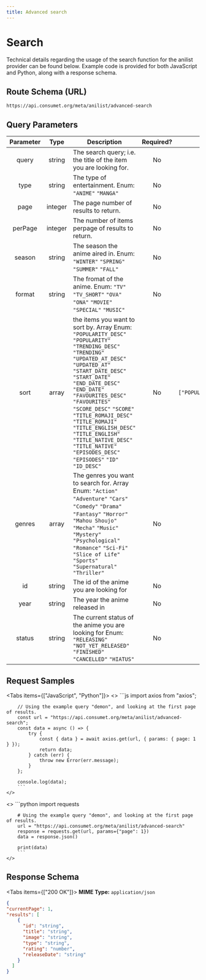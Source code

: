 ```yaml
---
title: Advanced search
---
```



# Search

Technical details regarding the usage of the search function for the anilist provider can be found below. Example code is provided for both JavaScript and Python, along with a response schema.

## Route Schema (URL)

```
https://api.consumet.org/meta/anilist/advanced-search
```

## Query Parameters

| Parameter |  Type   | Description                                                                                                                                                                                                                                                                                                                                                                                                                                            | Required? |              Default               |
| :-------: | :-----: | ------------------------------------------------------------------------------------------------------------------------------------------------------------------------------------------------------------------------------------------------------------------------------------------------------------------------------------------------------------------------------------------------------------------------------------------------------ | :-------: | :--------------------------------: |
|   query   | string  | The search query; i.e. the title of the item you are looking for.                                                                                                                                                                                                                                                                                                                                                                                      |    No     |                `""`                |
|   type    | string  | The type of entertainment. Enum: `"ANIME"` `"MANGA"`                                                                                                                                                                                                                                                                                                                                                                                                   |    No     |             `"ANIME"`              |
|   page    | integer | The page number of results to return.                                                                                                                                                                                                                                                                                                                                                                                                                  |    No     |                `1`                 |
|  perPage  | integer | The number of items perpage of results to return.                                                                                                                                                                                                                                                                                                                                                                                                      |    No     |                `20`                |
|  season   | string  | The season the anime aired in. Enum: `"WINTER"` `"SPRING"` `"SUMMER"` `"FALL"`                                                                                                                                                                                                                                                                                                                                                                         |    No     |                `""`                |
|  format   | string  | The fromat of the anime. Enum: `"TV"` `"TV_SHORT"` `"OVA"` `"ONA"` `"MOVIE"` `"SPECIAL"` `"MUSIC"`                                                                                                                                                                                                                                                                                                                                                     |    No     |                `""`                |
|   sort    |  array  | the items you want to sort by. Array Enum: `"POPULARITY_DESC"` `"POPULARITY"` `"TRENDING_DESC"` `"TRENDING"` `"UPDATED_AT_DESC"` `"UPDATED_AT"` `"START_DATE_DESC"` `"START_DATE"` `"END_DATE_DESC"` `"END_DATE"` `"FAVOURITES_DESC"` `"FAVOURITES"` `"SCORE_DESC"` `"SCORE"` `"TITLE_ROMAJI_DESC"` `"TITLE_ROMAJI"` `"TITLE_ENGLISH_DESC"` `"TITLE_ENGLISH"` `"TITLE_NATIVE_DESC"` `"TITLE_NATIVE"` `"EPISODES_DESC"` `"EPISODES"` `"ID"` `"ID_DESC"` |    No     | `["POPULARITY_DESC","SCORE_DESC"]` |
|  genres   |  array  | The genres you want to search for. Array Enum: `"Action"` `"Adventure"` `"Cars"` `"Comedy"` `"Drama"` `"Fantasy"` `"Horror"` `"Mahou Shoujo"` `"Mecha"` `"Music"` `"Mystery"` `"Psychological"` `"Romance"` `"Sci-Fi"` `"Slice of Life"` `"Sports"` `"Supernatural"` `"Thriller"`                                                                                                                                                                      |    No     |                `""`                |
|    id     | string  | The id of the anime you are looking for                                                                                                                                                                                                                                                                                                                                                                                                                |    No     |                `""`                |
|   year    | string  | The year the anime released in                                                                                                                                                                                                                                                                                                                                                                                                                         |    No     |                `""`                |
|  status   | string  | The current status of the anime you are looking for Enum: `"RELEASING"` `"NOT_YET_RELEASED"` `"FINISHED"` `"CANCELLED"` `"HIATUS"`                                                                                                                                                                                                                                                                                                                     |    No     |                `""`                |

## Request Samples

<Tabs items={["JavaScript", "Python"]}>
  <Tab>
    <>
        ```js
        import axios from "axios";

        // Using the example query "demon", and looking at the first page of results.
        const url = "https://api.consumet.org/meta/anilist/advanced-search";
        const data = async () => {
            try {
                const { data } = await axios.get(url, { params: { page: 1 } });
                return data;
            } catch (err) {
                throw new Error(err.message);
            }
        };

        console.log(data);
        ```
    </>

  </Tab>
  <Tab>
    <>
        ```python
        import requests

        # Using the example query "demon", and looking at the first page of results.
        url = "https://api.consumet.org/meta/anilist/advanced-search"
        response = requests.get(url, params={"page": 1})
        data = response.json()

        print(data)
        ```
    </>

  </Tab>
</Tabs>

## Response Schema

<Tabs items={["200 OK"]}>
  <Tab>
  **MIME Type:** `application/json`
  ```json copy=false
  {
  "currentPage": 1,
  "results": [
      {
        "id": "string",
        "title": "string",
        "image": "string",
        "type": "string",
        "rating": "number",
        "releaseDate": "string"
      }
    ]
  }
  ```
  </Tab>
</Tabs>
